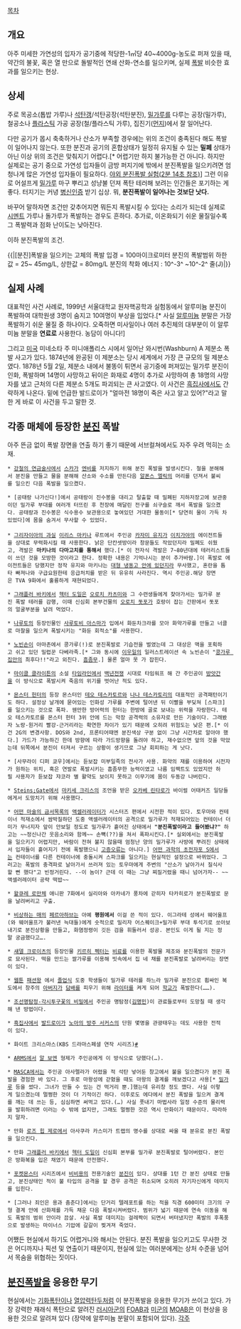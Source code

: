 [[목차]]

== 개요 ==
아주 미세한 가연성의 입자가 공기중에 적당한-1㎥당 40~4000g-농도로 퍼져 있을 때, 약간의 불꽃, 혹은 열 만으로 돌발적인 연쇄 산화-연소를 일으키며, 실제 [[폭발]] 비슷한 효과를 일으키는 현상. 

== 상세 ==
주로 목공소(톱밥 가루)나 [[석탄]]갱/석탄공장(석탄분진), [[밀가루]]를 다루는 공장(밀가루), 철공소나 [[플라스틱]] 가공 공장(철/플라스틱 가루), 집진기([[먼지]])에서 잘 일어난다.

다만 공기가 몹시 축축하거나 산소가 부족할 경우에는 위의 조건이 충족된다 해도 폭발이 일어나지 않는다. 또한 분진과 공기의 혼합상태가 일정히 유지될 수 있는 '''밀폐''' 상태가 아닌 이상 위의 조건은 맞춰지기 어렵다.[* 어렵기만 하지 불가능한 건 아니다. 하지만 실제로는 공기 중으로 가연성 입자들이 금방 퍼지기에 밖에서 분진폭발을 일으키려면 엄청나게 많은 가연성 입자들이 필요하다. [http://youtu.be/rqG1cvTnOSo 야외 분진폭발 실험(2분 14초 참조)]] 그런 이유로 어설프게 [[밀가루]] 마구 뿌리고 성냥불 던져 폭탄 테러해 보려는 인간들은 포기하는 게 좋다. 터지기는 커녕 [[병신]]인증 받기 십상. 뭐, '''분진폭발이 일어나는 것보단 낫다.'''
 
바꾸어 말하자면 조건만 갖추어지면 뭐든지 폭발시킬 수 있다는 소리가 되는데 실제로 [[시멘트]] 가루나 돌가루가 폭발하는 경우도 흔하다. 추가로, 이온화되기 쉬운 물질일수록 그 폭발력과 점화 난이도는 낮아진다.

이하 분진폭발의 조건.

{{|[분진]폭발을 일으키는 고체의 폭발 입경 = 100마이크로미터
분진의 폭발범위 하한값 = 25~ 45mg/L,  상한값 = 80mg/L
분진의 착화 에너지 : 10^-3^ ~10^-2^ 줄(J)|}}

== 실제 사례 ==
대표적인 사건 사례로, 1999년 서울대학교 원자핵공학과 실험동에서 알루미늄 분진이 폭발하여 대학원생 3명이 숨지고 10여명이 부상을 입었다.[* 사실 [[알루미늄]] 분말은 가장 폭발하기 쉬운 물질 중 하나이다. 오죽하면 미사일이나 여러 추진체의 대부분이 이 알루미늄 분말을 '''연료로''' 사용한다. 농담이 아니다!]

그리고 [[미국]] 미네소타 주 미니애폴리스 시에서 일어난 와시번(Washburn) A 제분소 폭발 사고가 있다. 1874년에 완공된 이 제분소는 당시 세계에서 가장 큰 규모의 밀 제분소였다. 1878년 5월 2일, 제분소 내에서 불똥이 튀면서 공기중에 퍼져있는 밀가루 분진이 인화, 폭발하며 14명이 사망하고 뒤이은 화재로 4명이 추가로 사망하여 총 18명의 사망자를 냈고 근처의 다른 제분소 5개도 파괴되는 큰 사고였다. 이 사건은 [[흑집사]]에서도 간략하게 나온다. 밑에 언급한 발드로이가 "얼마전 18명이 죽은 사고 알고 있어?"라고 말한 게 바로 이 사건을 두고 말한 것.

== 각종 매체에 등장한 [[분진]] 폭발 ==
아주 뜬금 없이 폭발 장면을 연출 하기 좋기 때문에 서브컬쳐에서도 자주 우려 먹히는 소재.

 * [[강철의 연금술사]]에서 [[스카]]가 [[엔비]]를 저지하기 위해 분진 폭발을 발생시킨다. 철을 분해해서 분진을 만들고 물을 분해해 산소와 수소를 만든다음 [[알폰스 엘릭]]의 머리를 던져서 불씨를 일으킨 다음 폭발을 일으켰다.

 * [공태랑 나가신다!]에서 공태랑이 진수봉을 대리고 탈출할 때 밀폐된 지하저장고에 보관중이던 밀가루 부대를 여러개 터뜨린 후 천장에 매달린 전구를 쇠구슬로 깨서 폭발을 일으켰다. 공태랑과 진수봉은 식수용수 보관용으로 놓여있던 거대한 물동이[* 당연히 물이 가득 차있었다]에 몸을 숨겨서 무사할 수 있었다.
 
 * [[그리자이아의 과실]] [[이리스 마키나]] 루트에서 주인공 [[카자미 유지]]가 [[이치가야]]의 에이전트들을 상대로 무력화시킬 때 사용한다. 낡은 단칸셋방이라 창문들도 작았던지라 밀폐도 쉬웠고, 격발은 '''마키나의 다마고치를 통해서''' 했다.[* 이 전자식 격발은 7~80년대에 테러리스트들이 쓰던 것을 모방한 것이라고 한다. 정확한 내용은 기억나시는 분이 추가바람.]이 폭발로 에이전트들은 당했지만 정작 유지와 마키나는 [[인디아나 존스|대형 냉동고 안에 있던지라]] 무사했고, 혼란을 틈타 빠져나와 구급요원한테 응급처치를 받은 뒤 유유히 사라진다. 역시 주인공.해당 장면은 TVA 9화에서 훌륭하게 재현되었다.

 * [[그래플러 바키]]에서 [[헥터 도일]]은 [[오로치 카츠미]]와 그 수련생들에게 찾아가서는 밀가루 분진 폭발 테러를 감행, 이때 신심회 본부건물의 [[오로치 돗포]]가 호랑이 잡는 간판에서 돗포의 얼굴부분을 날려 먹었다.

 * [[나루토]]의 등장인물인 [[사루토비 아스마]]가 입에서 화둔차크라를 모아 화약가루를 만들고 너클로 마찰을 일으켜 폭발시키는 "화둔 회적소"를 사용한다.

 * [[노빈손]]이 아마존에서 콩가루(!)로 분진폭발로 기습전을 벌였는데 그 대상은 맥을 포획하고 쉬고 있던 밀렵꾼 다베라족.[* 그와 동시에 [[이우일]]의 일러스트레이션 속 노빈손이 "[[콩가루 집안]]의 최후다!!"라고 외친다. [[흠좀무]].] 물론 얼마 못 가 잡힌다.

 * [[마이클 클라이튼]]의 소설 [[타임라인]]에서 [[백년전쟁]] 시대로 타임워프 해 간 주인공이 [[방앗간]]을 이 방식으로 폭발시켜 죽음의 위기를 벗어난 적도 있다.

 * [[몬스터 헌터]]의 등장 몬스터인 [[테오 테스카토르]]와 [[나나 테스카토리]]의 대표적인 공격패턴이기도 하다. 설정상 날개에 묻어있는 인화성 가루를 주변에 털어낸 뒤 이빨을 부딪쳐 [스파크]를 일으키는 것으로 폭파. 웬만한 방어력의 헌터는 한방에 골로 보내는 위력을 자랑한다. 테오 테스카토르를 몬스터 헌터 3위 안에 드는 막장 공격력의 소유자로 만든 기술이다. 그래봤자 노랑-원거리 빨강-근거리라는 확연한 차이가 있기 때문에 오히려 위험도는 낮은 편.[* 이건 2G의 변경사항. DOS와 2nd, 프론티어때엔 분진색상 구분 없이 그냥 시간차로 알아야 했다.] 가드가 가능하긴 한데 방향에 따라 가드방향을 돌려야 하고, 재수없으면 앞의 것을 막았는데 뒤쪽에서 분진이 터져서 구르는 상황이 생기므로 그냥 회피하는 게 낫다.

 * [사무라이 디퍼 쿄우]에서는 듣보잡 미부일족의 전사가 사용. 화약의 재를 이용하여 시전자가 원하는 위치, 혹은 연발로 폭발시키는 흠좀무한 능력이였고 나름 임팩트도 있었지만 하필 사용자가 듣보잡 쟈코라 별 활약도 보이지 못하고 이무기에 몸이 두동강 나버린다.

 * [[Steins;Gate]]에서 [[마키세 크리스]]의 조언을 받은 [[오카베 린타로]]가 바이럴 어태커즈 일당들에게서 도망치기 위해 사용했다.

 * [[어떤 마술의 금서목록]]의 [[액셀러레이터]]가 시스터즈 편에서 시전한 적이 있다. 토우마와 컨테이너 적재소에서 쌈박질하던 도중 액셀러레이터의 공격으로 밀가루가 적재되어있는 컨테이너 더미가 무너지자 앞이 안보일 정도로 밀가루가 흩어진 상태에서 '''"분진폭발이라고 들어봤냐?"''' 하고는 ~~정신나간 웃음소리와 함께~~ 손뼉(??)을 쳐서 폭파시킨다.[* 실외에서는 분진폭발을 일으키기 어렵지만, 바람이 전혀 불지 않을때 엄청난 양의 밀가루가 사방에 뿌려진 상태에서 입자들이 흩어지기 전에 폭발했으니 [[고증오류]]는 아니다.] [[어떤 과학의 초전자포 S]]에서는 컨테이너를 다른 컨테이너에 충돌시켜 스파크를 일으키는 현실적인 설정으로 바뀌었다. 그러고는 폭발의 충격파로 날아가서 쓰러져 있는 토우마에게 주변의 "산소가 날아가서 질식사할 뻔 했다"고 빈정거린다. --이 놈이? 근데 이 때는 그냥 찌질거렸을 때니 넘어가자-- ~~액셀러레이터 공략 떡밥~~

 * [[왈큐레 로만체 -소녀기사 이야기-|왈큐레 로만체]] 애니판 7화에서 실리아와 아카네가 풍차에 갇히자 타카히로가 분진폭발로 문을 날려버리고 구출.

 * [[비상하는 매]]의 [[페르아하브]]는 아예 '''평원에서''' 이걸 쓴 적이 있다. 이그라테 성에서 웨어울프(와 웨어울프가 불러낸 늑대들)에게 숫적으로 밀리자 어스퀘이크+밀가루 부대 투석기로 쏘아보내기로 분진상황을 만들고, 화염정령이 깃든 검을 휘둘러서 성공. 본인도 이게 될 지는 정말 궁금했다고….

 * [[섀델 크로이츠]]의 등장인물 [[키르히 펙터]]는 [[비료]]를 이용한 폭발물 제조와 분진폭발의 전문가로 묘사된다. 떡을 만드는 쌀가루를 이용해 빗속에서 집 네 채를 분진폭발로 날려버리는 장면이 있다.

 * [[웹툰]] [[패션왕]] 에서 [[졸업식]] 도중 학생들이 밀가루 테러를 하느라 밀가루 분진으로 휩싸인 복도에서 창주의 [[아버지]]가 [[담배]]를 피우기 위해 [[라이터]]를 켜게 되어 [[학교]]가 폭발한다(……).

 * [[조선명탐정-각시투구꽃의 비밀]]에서 주인공 명탐정([[김명민]])이 관료들로부터 도망칠 때 생각해 낸 방법이다.

 * [[흑집사]]에서 [[발드로이]]가 [[노아의 방주 서커스]]의 단원 몇명을 관광태우는 데도 사용한 전적이 있다.

 * 화이트 크리스마스(KBS 드라마스페셜 연작 시리즈)[http://search.naver.com/search.naver?where=nexearch&query=%ED%99%94%EC%9D%B4%ED%8A%B8+%ED%81%AC%EB%A6%AC%EC%8A%A4%EB%A7%88%EC%8A%A4&sm=top_hty&fbm=0&ie=utf8 #]

 * [[ARMS]]에서 [[알 보엔]] 형제가 주인공에게 이 방식으로 당했다(…).

 * [[MASCA]]에서는 주인공 아사렐라가 어렸을 적 석탄 넣어둔 창고에서 불을 일으켰다가 분진 폭발을 경험한 바 있다. 그 후로 마왕성에 갇혔을 때도 마왕의 결계를 깨보겠다고 사용[* [[밀가루]] 등을 썼다. 그녀가 만들 수 있는 건 먹거리 뿐.]했는데 유리창 정도 깼다. 사실 이렇게 일으켰는데 멀쩡한 것이 더 기적이긴 하다. 이후로도 에다에서 분진 폭발을 일으켜 결계를 깨는 데 쓰는 등, 심심하면 써먹고 있다.(…) 사실 풋내기 마법사라 일정 수준의 물리력을 발휘하려면 이러는 수 밖에 없지만, 그래도 멀쩡한 것은 역시 만화이기 때문이다. 따라하지 말자.

 * 만화 [[로즈 힙 제로]]에서 아사쿠라 카스미가 트랩의 명수를 상대로 싸울 때 분유로 분진 폭발을 일으킨다.

 * 만화 [[그래플러 바키]]에서 [[헥터 도일]]이 신심회 본부를 밀가루 분진폭발로 털어버렸다. 본인은 방화복을 입은 채였기 때문에 안전했다.

 * [[포켓몬스터]] 시리즈에서 [[비비용]]의 전용기술인 [[분진]]이 있다. 상대를 1턴 간 분진 상태로 만들고, 분진상태인 적이 불 타입의 공격을 할 경우 공격은 취소되며 오히려 자기자신에게 데미지를 입힌다.

 * [그러나 죄인은 용과 춤춘다]에서는 단거리 텔레포트를 하는 적을 직경 600미터 크기의 구형 결계 안에 산화제를 가득 채운 다음 폭발시켜버렸다. 범위가 넓기 때문에 연속 이동을 해도 폭발의 범위 안이라 끔살. 사실 폭발 데미지는 걸레짝이 되면서 버텨냈지만 폭발의 후폭풍으로 발생하는 마이너스 기압에 갈갈이 찢겨져 죽었다.

어쨌든 현실에서 하기도 어렵거니와 해서는 안된다. 분진 폭발을 일으키고도 무사한 것은 어디까지나 픽션 및 연출이기 때문이지, 현실에 있는 여러분에게는 상처 수준을 넘어서 목숨을 위협하는 짓이다.
== [[분진]]폭발을 응용한 무기 ==
현실에서는 [[기화폭탄]]이나 [[열압력탄두]]처럼 이 분진폭발을 응용한 무기가 쓰이고 있다.
가장 강력한 재래식 폭탄으로 알려진 [[러시아군]]의 [[FOAB]]과 [[미군]]의 [[MOAB]]은 이 현상을 응용한 것으로 알려져 있다 (장약에 알루미늄 분말이 포함되어 있다).
[[각주]]
